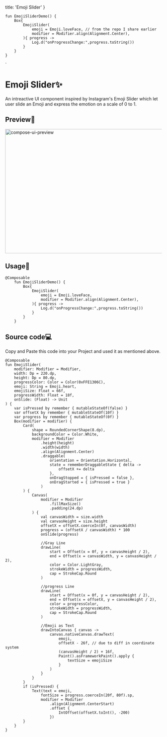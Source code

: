 


 title: 'Emoji Slider'
}

    fun EmojiSliderDemo() {
        Box{
            EmojiSlider(
                emoji = Emoji.loveFace, // from the repo I share earlier
                modifier = Modifier.align(Alignment.Center),
            ){ progress ->
                Log.d("onProgressChange:",progress.toString())
            }   
        }
    }
`


# Emoji Slider✨
An intreactive UI component inspired by Instagram's Emoji Slider which let user slide an Emoji and express the emotion on a scale of 0 to 1.

## Preview🌈
 <Image
            src="/compose/Emoji Slider.gif"
            alt="compose-ui-preview"
            width="720"
            height="400"
          /> 

## Usage🎯

```
@Composable
    fun EmojiSliderDemo() {
        Box{
            EmojiSlider(
                emoji = Emoji.loveFace, 
                modifier = Modifier.align(Alignment.Center),
            ){ progress ->
                Log.d("onProgressChange:",progress.toString())
            }   
        }
    }
```

## Source code💻
Copy and Paste this code into your Project and used it as mentioned above.

```
@Composable
fun EmojiSlider(
    modifier: Modifier = Modifier,
    width: Dp = 220.dp,
    height: Dp = 80.dp,
    progressColor: Color = Color(0xFFE1306C),
    emoji: String = Emoji.heart,
    emojiSize: Float = 66f,
    progressWidth: Float = 18f,
    onSlide: (Float) -> Unit
) {
    var isPressed by remember { mutableStateOf(false) }
    var offsetX by remember { mutableStateOf(10f) }
    var progress by remember { mutableStateOf(0f) }
    Box(modifier = modifier) {
        Card(
            shape = RoundedCornerShape(8.dp),
            backgroundColor = Color.White,
            modifier = Modifier
                .height(height)
                .width(width)
                .align(Alignment.Center)
                .draggable(
                    orientation = Orientation.Horizontal,
                    state = rememberDraggableState { delta ->
                        offsetX += delta
                    },
                    onDragStopped = { isPressed = false },
                    onDragStarted = { isPressed = true }
                )
        ) {
            Canvas(
                modifier = Modifier
                    .fillMaxSize()
                    .padding(24.dp)
            ) {
                val canvasWidth = size.width
                val canvasHeight = size.height
                offsetX = offsetX.coerceIn(0f, canvasWidth)
                progress = (offsetX / canvasWidth) * 100
                onSlide(progress)
                 
                //Gray Line
                drawLine(
                    start = Offset(x = 0f, y = canvasHeight / 2),
                    end = Offset(x = canvasWidth, y = canvasHeight / 2),
                    color = Color.LightGray,
                    strokeWidth = progressWidth,
                    cap = StrokeCap.Round
                )
 
                //progress Line
                drawLine(
                    start = Offset(x = 0f, y = canvasHeight / 2),
                    end = Offset(x = offsetX, y = canvasHeight / 2),
                    color = progressColor,
                    strokeWidth = progressWidth,
                    cap = StrokeCap.Round
                )
                  
                //Emoji as Text
                drawIntoCanvas { canvas ->
                    canvas.nativeCanvas.drawText(
                        emoji,
                        offsetX - 26f, // due to diff in coordinate system
                        (canvasHeight / 2) + 16f,
                        Paint().asFrameworkPaint().apply {
                            textSize = emojiSize
                        }
                    )
                }
            }
        }
        if (isPressed) {
            Text(text = emoji,
                fontSize = progress.coerceIn(20f, 80f).sp,
                modifier = Modifier
                    .align(Alignment.CenterStart)
                    .offset {
                        IntOffset(offsetX.toInt(), -200)
                    })
        }
    }
}
```




